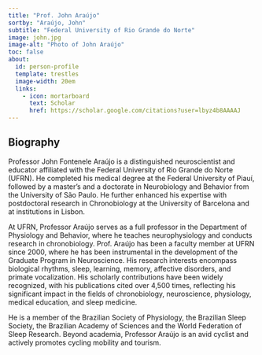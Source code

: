 ```yaml
---
title: "Prof. John Araújo"
sortby: "Araújo, John"
subtitle: "Federal University of Rio Grande do Norte"
image: john.jpg
image-alt: "Photo of John Araújo"
toc: false
about:
  id: person-profile
  template: trestles
  image-width: 20em
  links:
    - icon: mortarboard
      text: Scholar
      href: https://scholar.google.com/citations?user=lbyz4b8AAAAJ
---
```



:::{#person-profile}

## Biography

Professor John Fontenele Araújo is a distinguished neuroscientist and educator affiliated with the Federal University of Rio Grande do Norte (UFRN). He completed his medical degree at the Federal University of Piauí, followed by a master's and a doctorate in Neurobiology and Behavior from the University of São Paulo. He further enhanced his expertise with postdoctoral research in Chronobiology at the University of Barcelona and at institutions in Lisbon.

At UFRN, Professor Araújo serves as a full professor in the Department of Physiology and Behavior, where he teaches neurophysiology and conducts research in chronobiology. Prof. Araújo has been a faculty member at UFRN since 2000, where he has been instrumental in the development of the Graduate Program in Neuroscience. His research interests encompass biological rhythms, sleep, learning, memory, affective disorders, and primate vocalization. His scholarly contributions have been widely recognized, with his publications cited over 4,500 times, reflecting his significant impact in the fields of chronobiology, neuroscience, physiology, medical education, and sleep medicine.

He is a member of the Brazilian Society of Physiology, the Brazilian Sleep Society, the Brazilian Academy of Sciences and the World Federation of Sleep Research. Beyond academia, Professor Araújo is an avid cyclist and actively promotes cycling mobility and tourism. 

:::